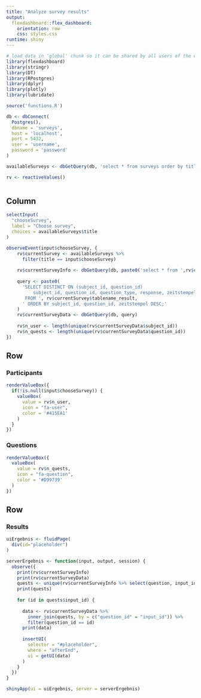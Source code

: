 ```yaml
---
title: "Analyze survey results"
output: 
  flexdashboard::flex_dashboard:
    orientation: row
    css: styles.css
runtime: shiny
---
```


```r
# load data in 'global' chunk so it can be shared by all users of the dashboard
library(flexdashboard)
library(stringr)
library(DT)
library(RPostgres)
library(dplyr)
library(plotly)
library(lubridate)

source('functions.R')

db <- dbConnect(
  Postgres(),
  dbname = 'surveys',
  host = 'localhost',
  port = 5432,
  user = 'username',
  password = 'password'
)

availableSurveys <- dbGetQuery(db, 'select * from surveys order by title;')

rv <- reactiveValues()



```
 

Column {.sidebar}
-----------------------------------------------------------------------

```r

selectInput(
  "chooseSurvey", 
  label = "Choose survey",
  choices = availableSurveys$title
)

observeEvent(input$chooseSurvey, {
    rv$currentSurvey <- availableSurveys %>% 
      filter(title == input$chooseSurvey)
    
    rv$currentSurveyInfo <- dbGetQuery(db, paste0('select * from ',rv$currentSurvey$tablename_survey))
    
    query <- paste0(
      'SELECT DISTINCT ON (subject_id, question_id)
          subject_id, question_id, question_type, response, zeitstempel 
       FROM ', rv$currentSurvey$tablename_result,
      ' ORDER BY subject_id, question_id, zeitstempel DESC;'
    )
    rv$currentSurveyData <- dbGetQuery(db, query)
    
    rv$n_user <- length(unique(rv$currentSurveyData$subject_id))
    rv$n_quests <- length(unique(rv$currentSurveyData$question_id))
})

```

Row
-----------------------------------------------------------------------


### Participants {.value-box}

```r
renderValueBox({
  if(!is.null(input$chooseSurvey)) {
    valueBox(
      value = rv$n_user,
      icon = "fa-user",
      color = '#415EA1'
    )
  }
})
```

### Questions {.value-box}

```r
renderValueBox({
  valueBox(
    value = rv$n_quests,
    icon = "fa-question",
    color = '#D99739'
  )
})
```

Row
-----------------------------------------------------------------------

### Results

```r
uiErgebnis <- fluidPage(
  div(id="placeholder")
)

serverErgebnis <- function(input, output, session) {
  observe({
    print(rv$currentSurveyInfo)
    print(rv$currentSurveyData)
    quests <- unique(rv$currentSurveyInfo %>% select(question, input_id))
    print(quests)
    
    for (id in quests$input_id) {
      
      data <- rv$currentSurveyData %>%
        inner_join(quests, by = c("question_id" = "input_id")) %>%
        filter(question_id == id)
      print(data)
            
      insertUI(
        selector = "#placeholder",
        where = "afterEnd",
        ui = getUI(data)
      )
    }
  })
}

shinyApp(ui = uiErgebnis, server = serverErgebnis)
```
